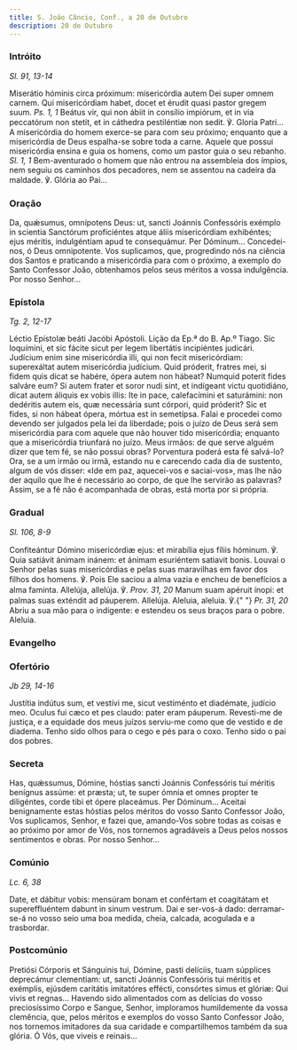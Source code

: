 ```yaml
---
title: S. João Câncio, Conf., a 20 de Outubro
description: 20 de Outubro
---
```


### Intróito

<em>Sl. 91, 13-14</em>

<div class="side-by-side not-content">
  <span>
    Miserátio hóminis circa próximum: misericórdia autem Dei super omnem carnem.
    Qui misericórdiam habet, docet et érudit quasi pastor gregem suum.
    <em>Ps. 1, 1</em> Beátus vir, qui non ábiit in consílio impiórum, et in via peccatórum
    non stetit, et in cáthedra pestiléntiæ non sedit. ℣. Gloria Patri... A misericórdia
    do homem exerce-se para com seu próximo; enquanto que a misericórdia de Deus
    espalha-se sobre toda a carne. Aquele que possui misericórdia ensina e guia os
    homens, como um pastor guia o seu rebanho.
    <em>Sl. 1, 1</em> Bem-aventurado o homem que não entrou na assembleia dos
    ímpios, nem seguiu os caminhos dos pecadores, nem se assentou na cadeira da
    maldade. ℣. Glória ao Pai...
  </span>
</div>

### Oração

<div class="side-by-side not-content">
  <span>
    Da, quǽsumus, omnípotens Deus: ut, sancti Joánnis Confessóris exémplo in
    scientia Sanctórum proficiéntes atque áliis misericórdiam exhibéntes; ejus
    méritis, indulgéntiam apud te consequámur. Per Dóminum... Concedei-nos, ó
    Deus omnipotente. Vos suplicamos, que, progredindo nós na ciência dos Santos
    e praticando a misericórdia para com o próximo, a exemplo do Santo Confessor
    João, obtenhamos pelos seus méritos a vossa indulgência. Por nosso Senhor...
  </span>
</div>

### Epístola

<em>Tg. 2, 12-17</em>

<div class="side-by-side not-content">
  <span>Léctio Epístolæ beáti Jacóbi Apóstoli.</span>
  <span>Lição da Ep.ª do B. Ap.º Tiago.</span>
  <span>
    Sic loquímini, et sic fácite sicut per legem libertátis incipiéntes
    judicári. Judícium enim sine misericórdia illi, qui non fecit misericórdiam:
    superexáltat autem misericórdia judícium. Quid próderit, fratres mei, si
    fidem quis dicat se habére, ópera autem non hábeat? Numquid poterit fides
    salváre eum? Si autem frater et soror nudi sint, et indígeant victu
    quotidiáno, dicat autem áliquis ex vobis illis: Ite in pace, calefacímini et
    saturámini: non dedéritis autem eis, quæ necessária sunt córpori, quid
    próderit? Sic et fides, si non hábeat ópera, mórtua est in semetípsa. Falai
    e procedei como devendo ser julgados pela lei da liberdade; pois o juízo de
    Deus será sem misericórdia para com aquele que não houver tido misericórdia;
    enquanto que a misericórdia triunfará no juízo. Meus irmãos: de que serve
    alguém dizer que tem fé, se não possui obras? Porventura poderá esta fé
    salvá-lo? Ora, se a um irmão ou irmã, estando nu e carecendo cada dia de
    sustento, algum de vós disser: «Ide em paz, aquecei-vos e saciai-vos», mas
    lhe não der aquilo que lhe é necessário ao corpo, de que lhe servirão as
    palavras? Assim, se a fé não é acompanhada de obras, está morta por si
    própria.
  </span>
</div>

### Gradual

<em>Sl. 106, 8-9</em>

<div class="side-by-side not-content">
  <span>
    Confiteántur Dómino misericórdiæ ejus: et mirabília ejus fíliis hóminum. ℣.
    Quia satiávit ánimam inánem: et ánimam esuriéntem satiavit bonis. Louvai o
    Senhor pelas suas misericórdias e pelas suas maravilhas em favor dos filhos
    dos homens. ℣. Pois Ele saciou a alma vazia e encheu de benefícios a alma
    faminta. Allelúja, allelúja. ℣. <em>Prov. 31, 20</em> Manum suam apéruit
    ínopi: et palmas suas exténdit ad páuperem. Allelúja. Aleluia, aleluia. ℣.{" "}
    <em>Pr. 31, 20</em> Abriu a sua mão para o indigente: e estendeu os seus
    braços para o pobre. Aleluia.
  </span>
</div>

### Evangelho


<LinkCard
  href="/missal/comum/14confessoresnaopontifices1#evangelho"
  title="Confessores não Pontífices - Missa Os justi"
/>

### Ofertório

<em>Jb 29, 14-16</em>

<div class="side-by-side not-content">
  <span>
    Justítia indútus sum, et vestívi me, sicut vestiménto et diadémate, judício
    meo. Oculus fui cæco et pes claudo: pater eram páuperum. Revesti-me de
    justiça, e a equidade dos meus juízos serviu-me como que de vestido e de
    diadema. Tenho sido olhos para o cego e pés para o coxo. Tenho sido o pai
    dos pobres.
  </span>
</div>

### Secreta

<div class="side-by-side not-content">
  <span>
    Has, quǽssumus, Dómine, hóstias sancti Joánnis Confessóris tui méritis
    benígnus assúme: et præsta; ut, te super ómnia et omnes propter te
    diligéntes, corde tibi et ópere placeámus. Per Dóminum... Aceitai
    benignamente estas hóstias pelos méritos do vosso Santo Confessor João, Vos
    suplicamos, Senhor, e fazei que, amando-Vos sobre todas as coisas e ao
    próximo por amor de Vós, nos tornemos agradáveis a Deus pelos nossos
    sentimentos e obras. Por nosso Senhor...
  </span>
</div>

### Comúnio

<em>Lc. 6, 38</em>

<div class="side-by-side not-content">
  <span>
    Date, et dábitur vobis: mensúram bonam et confértam et coagitátam et
    supereffluéntem dabunt in sinum vestrum. Dai e ser-vos-á dado: derramar-se-á
    no vosso seio uma boa medida, cheia, calcada, acogulada e a trasbordar.
  </span>
</div>

### Postcomúnio

<div class="side-by-side not-content">
  <span>
    Pretiósi Córporis et Sánguinis tui, Dómine, pasti delíciis, tuam súpplices
    deprecámur clementiam: ut, sancti Joánnis Confessóris tui méritis et
    exémplis, ejúsdem caritátis imitatóres effécti, consórtes simus et glóriæ:
    Qui vivis et regnas... Havendo sido alimentados com as delícias do vosso
    preciosíssimo Corpo e Sangue, Senhor, imploramos humildemente da vossa
    clemência, que, pelos méritos e exemplos do vosso Santo Confessor João, nos
    tornemos imitadores da sua caridade e compartilhemos também da sua glória. Ó
    Vós, que viveis e reinais...
  </span>
</div>
